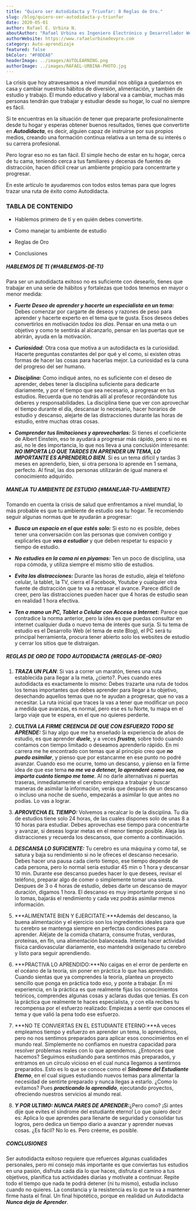 ```yaml
---
title: "Quiero ser Autodidacta y Triunfar: 8 Reglas de Oro."
slug: /blog/quiero-ser-autodidacta-y-triunfar
date: 2020-05-01
author: Rafael E. Urbina N.
aboutAuthor: "Rafael Urbina es Ingeniero Electrónico y Desarrollador Web Full Stack. Autodidacta apasionado, emplea parte de su tiempo en enseñar a otros a prepararse y desarrollar sus destrezas por cuenta propia."
authorWebsite: https://www.rafaelurbinadevpro.com
category: Auto-aprendizaje
featured: false
bkColor: "#F0DEA8"
headerImage: ../images/AUTOLEARNING.png
authorImage: ../images/RAFAEL-URBINA-PHOTO.jpg
---
```



La crisis que hoy atravesamos a nivel mundial nos obliga a quedarnos en casa y cambiar nuestros hábitos de diversión, alimentación, y también de estudio y trabajo. El mundo educativo y laboral va a cambiar, muchas más personas tendrán que trabajar y estudiar desde su hogar, lo cual no siempre es fácil.

Si te encuentras en la situación de tener que prepararte profesionalmente desde tu hogar y esperas obtener buenos resultados, tienes que convertirte en ***Autodidacta***, es decir, alguien capaz de instruirse por sus propios medios, creando una formación continua relativa a un tema de su interés o su carrera profesional.

Pero lograr eso no es tan fácil. El simple hecho de estar en tu hogar, cerca de tu cama, teniendo cerca a tus familiares y decenas de fuentes de distracción, hacen difícil crear un ambiente propicio para concentrarte y progresar.

En este artículo te ayudaremos con todos estos temas para que logres trazar una ruta de éxito como Autodidacta.


### TABLA DE CONTENIDO

- <LocalLink to="HABLEMOS-DE-TI">Hablemos primero de tí y en quién debes convertirte.</LocalLink>

- <LocalLink to="MANEJAR-TU-AMBIENTE">Como manejar tu ambiente de estudio</LocalLink>

- <LocalLink to="REGLAS-DE-ORO">Reglas de Oro</LocalLink>

- <LocalLink to="CONCLUSION">Conclusiones</LocalLink>


##### HABLEMOS DE TI {#HABLEMOS-DE-TI}

Para ser un autodidacta exitoso no es suficiente con desearlo, tienes que trabajar en una serie de hábitos y fortalezas que todos tenemos en mayor o menor medida:

- ***Fuerte Deseo de aprender y hacerte un especialista en un tema:*** Debes comenzar por cargarte de deseos y razones de peso para aprender y hacerte experto en el tema que te gusta. Esos deseos debes convertirlos en motivación *todos los días*. Pensar en una meta o un objetivo y como te sentirás al alcanzarlo, pensar en las puertas que se abrirán, ayuda en la motivación.

- ***Curiosidad***: Otra cosa que motiva a un autodidacta es la curiosidad. Hacerte preguntas constantes del por qué y el como, si existen otras formas de hacer las cosas para hacerlas mejor. La curiosidad es la cuna del progreso del ser humano.

- ***Disciplina:*** Como indiqué antes, no es suficiente con el deseo de aprender, debes tener la disciplina suficiente para dedicarte diariamente, y por el tiempo que sea necesario, a progresar en tus estudios. Recuerda que no tendrás allí al profesor recordándote tus deberes y responsabilidades. La disciplina tiene que ver con aprovechar el tiempo durante el día, descansar lo necesario, hacer horarios de estudio y descanso, alejarte de las distracciones durante las horas de estudio, entre muchas otras cosas. 

- ***Comprender tus limitaciones y aprovecharlas:*** Si tienes el coeficiente de Albert Einstein, eso te ayudará a progresar más rápido, pero si no es así, no le des importancia, lo que nos lleva a una conclusión interesante: ***NO IMPORTA LO QUE TARDES EN APRENDER UN TEMA, LO IMPORTANTE ES APRENDERLO BIEN***. Si es un tema difícil y tardas 3 meses en aprenderlo, bien, si otra persona lo aprende en 1 semana, perfecto. Al final, las dos personas utilizarán de igual manera el conocimiento adquirido.


##### MANEJA TU AMBIENTE DE ESTUDIO {#MANEJAR-TU-AMBIENTE}

Tomando en cuenta la crisis de salud que enfrentamos a nivel mundial, lo más probable es que tu ambiente de estudio sea tu hogar. Te recomiendo seguir algunas normas que te ayudarán a progresar:

- ***Busca un espacio en el que estés solo:*** Si esto no es posible, debes tener una conversación con las personas que conviven contigo y explicarles que ***vas a estudiar*** y que deben respetar tu espacio y tiempo de estudio.

- ***No estudies en la cama ni en piyamas:*** Ten un poco de disciplina, usa ropa cómoda, y utiliza siempre el mismo sitio de estudios.

- ***Evita las distracciones:*** Durante las horas de estudio, aleja el teléfono celular, la tablet, la TV, cierra el Facebook, Youtube y cualquier otra fuente de distracción que te va a retrasar el avance. Parece difícil de creer, pero las distracciones pueden hacer que 4 horas de estudio sean en realidad 1 hora efectiva.

- ***Ten a mano un PC, Tablet o Celular con Acceso a Internet:*** Parece que contradice la norma anterior, pero la idea es que puedas consultar en internet cualquier duda o nuevo tema de interés que surja. Si tu tema de estudio es el Desarrollo Web (el tema de este Blog), el PC será tu principal herramienta, procura tener abierto solo los websites de estudio y cerrar los sitios que te distraigan.


##### REGLAS DE ORO DE TODO AUTODIDACTA {#REGLAS-DE-ORO}

1. ***TRAZA UN PLAN***: Si vas a correr un maratón, tienes una ruta establecida para llegar a la meta, ¿cierto?. Pues cuando eres autodidacta es exactamente lo mismo: Debes trazarte una ruta de todos los temas importantes que debes aprender para llegar a tu objetivo, desechando aquellos temas que no te ayudan a progresar, que no vas a necesitar. La ruta inicial que traces la vas a tener que modificar un poco a medida que avanzas, es normal, pero ese es tu Norte, tu mapa en el largo viaje que te espera, en el que no quieres perderte.

1. ***CULTIVA LA FIRME CREENCIA DE QUE CON ESFUERZO TODO SE APRENDE:*** Si hay algo que me ha enseñado la experiencia de años de estudio, es que aprender ***duele***, y a veces ***frustra***, sobre todo cuando contamos con tiempo limitado o deseamos aprenderlo rápido. En mi carrera me he encontrado con temas que al principio creo que ***no puedo asimilar***, y pienso que por estancarme en ese punto no podré avanzar. Cuando eso me ocurre, tomo un descanso, y pienso en la firme idea de que ese tema ***no me va a detener, lo aprenderé como sea, no importa cuánto tiempo me tome***. Al no darle alternativas ni puertas traseras, inmediatamente el cerebro empieza a trabajar y buscar maneras de asimilar la información, verás que después de un descanso o incluso una noche de sueño, empezarás a asimilar lo que antes no podías. Lo vas a lograr.

1. ***APROVECHA EL TIEMPO:*** Volvemos a recalcar lo de la disciplina. Tu día de estudios tiene solo 24 horas, de las cuales dispones solo de unas 8 a 10 horas para estudiar. Debes aprovechas ese tiempo para concentrarte y avanzar, si deseas lograr metas en el menor tiempo posible. Aleja las distracciones y recuerda los descansos, que comento a continuación.

1. ***DESCANSA LO SUFICIENTE:*** Tu cerebro es una máquina y como tal, se satura y baja su rendimiento si no le ofreces el descanso necesario. Debes hacer una pausa cada cierto tiempo, ese tiempo depende de cada persona, pero lo normal sería estudiar 45 min o 1 hora y descansar 10 min. Durante ese descanso puedes hacer lo que desees, revisar el teléfono, preparar algo de comer o simplemente tomar una siesta. Despues de 3 o 4 horas de estudio, debes darte un descanso de mayor duración, digamos 1 hora. El descanso es muy importante porque si no lo tomas, bajarás el rendimiento y cada vez podrás asimilar menos información.

1. ***ALIMENTATE BIEN Y EJERCITATE:***Además del descanso, la buena alimentación y el ejercicio son los ingredientes ideales para que tu cerebro se mantenga siempre en perfectas condiciones para aprender. Aléjate de la comida chatarra, consume frutas, verduras, proteínas, en fín, una alimentación balanceada. Intenta hacer actividad física cardiovascular diariamente, eso mantendrá oxigenado tu cerebro y listo para seguir aprendiendo.

1. ***PRACTIVA LO APRENDIDO:***No caigas en el error de perderte en el océano de la teoría, sin poner en práctica lo que has aprendido. Cuando sientas que ya comprendes la teoría, plantea un proyecto sencillo que ponga en práctica todo eso, y ponte a trabajar. En mi experiencia, en la práctica es que realmente fijas los conocimientos teóricos, comprendes algunas cosas y aclaras dudas que tenias. Es con la práctica que realmente te haces especialista, y con ella recibes tu recompensa por el esfuerzo realizado: Empiezas a sentir que conoces el tema y que valió la pena todo ese esfuerzo.

1. ***NO TE CONVIERTAS EN EL ESTUDIANTE ETERNO:***A veces empleamos tiempo y esfuerzo en aprender un tema, lo aprendimos, pero no nos sentimos preparados para aplicar esos conocimientos en el mundo real. Simplemente no confiamos en nuestra capacidad para resolver problemas reales con lo que aprendemos. ¿Entonces que hacemos? Seguimos estudiando para sentirnos más preparados, y entramos en un círculo vicioso en el cual nunca llegamos a sentirnos preparados. Esto es lo que se conoce como el ***Síndrome del Estudiante Eterno***, en el cual sigues estudiando nuevos temas para alimentar la necesidad de sentirte preparado y nunca llegas a estarlo. ¿Como lo evitamos? Pues ***practicando lo aprendido***, ejecutando proyectos, ofreciendo nuestros servicios al mundo real.

1. ***Y POR ULTIMO: NUNCA PARES DE APRENDER:***¿Pero como? ¡Si antes dije que evites el síndrome del estudiante eterno! Lo que quiero decir es: Aplica lo que aprendes para llenarte de seguridad y consolidar tus logros, pero dedica un tiempo diario a avanzar y aprender nuevas cosas. ¿Es fácil? No lo es. Pero créeme, es posible.

##### CONCLUSIONES 

Ser autodidacta exitoso requiere que refuerces algunas cualidades personales, pero mi consejo más importante es que conviertas tus estudios en una pasión, disfruta cada día lo que haces, disfruta el camino a tus objetivos, planifica tus actividades diarias y motívate a continuar. Repite todo el tiempo que nada te podrá detener (ni tu mismo), estudia incluso cuando no quieres. La constancia y la resistencia es lo que te va a mantener firme hasta el final. Un final hipotético, porque en realidad un Autodidacta ***Nunca deja de Aprender***.